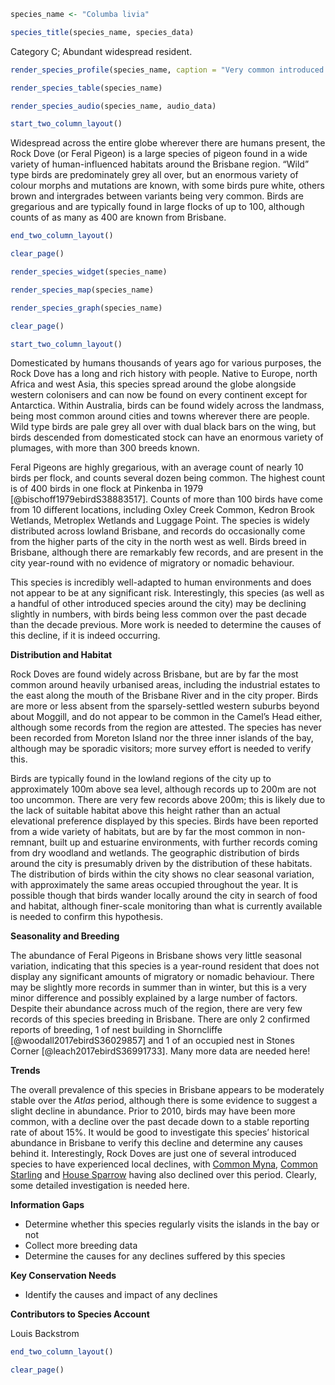 ```r
species_name <- "Columba livia"
```

```r
species_title(species_name, species_data)
```

Category C; Abundant widespread resident.

```r
render_species_profile(species_name, caption = "Very common introduced species of built-up habitats around the city. Possibly experiencing a slight decline but no clear trend as yet. Not of conservation concern.")
```

```r
render_species_table(species_name)
```

```r
render_species_audio(species_name, audio_data)
```

```r
start_two_column_layout()
```

Widespread across the entire globe wherever there are humans present, the Rock Dove (or Feral Pigeon) is a large species of pigeon found in a wide variety of human-influenced habitats around the Brisbane region. "Wild" type birds are predominately grey all over, but an enormous variety of colour morphs and mutations are known, with some birds pure white, others brown and intergrades between variants being very common. Birds are gregarious and are typically found in large flocks of up to 100, although counts of as many as 400 are known from Brisbane.

```r
end_two_column_layout()
```

```r
clear_page()
```

```r
render_species_widget(species_name)
```

```r
render_species_map(species_name)
```

```r
render_species_graph(species_name)
```

```r
clear_page()
```

```r
start_two_column_layout()
```

Domesticated by humans thousands of years ago for various purposes, the Rock Dove has a long and rich history with people. Native to Europe, north Africa and west Asia, this species spread around the globe alongside western colonisers and can now be found on every continent except for Antarctica. Within Australia, birds can be found widely across the landmass, being most common around cities and towns wherever there are people. Wild type birds are pale grey all over with dual black bars on the wing, but birds descended from domesticated stock can have an enormous variety of plumages, with more than 300 breeds known.

Feral Pigeons are highly gregarious, with an average count of nearly 10 birds per flock, and counts several dozen being common. The highest count is of 400 birds in one flock at Pinkenba in 1979 [@bischoff1979ebirdS38883517]. Counts of more than 100 birds have come from 10 different locations, including Oxley Creek Common, Kedron Brook Wetlands, Metroplex Wetlands and Luggage Point. The species is widely distributed across lowland Brisbane, and records do occasionally come from the higher parts of the city in the north west as well. Birds breed in Brisbane, although there are remarkably few records, and are present in the city year-round with no evidence of migratory or nomadic behaviour.

This species is incredibly well-adapted to human environments and does not appear to be at any significant risk. Interestingly, this species (as well as a handful of other introduced species around the city) may be declining slightly in numbers, with birds being less common over the past decade than the decade previous. More work is needed to determine the causes of this decline, if it is indeed occurring.

**Distribution and Habitat**

Rock Doves are found widely across Brisbane, but are by far the most common around heavily urbanised areas, including the industrial estates to the east along the mouth of the Brisbane River and in the city proper. Birds are more or less absent from the sparsely-settled western suburbs beyond about Moggill, and do not appear to be common in the Camel's Head either, although some records from the region are attested. The species has never been recorded from Moreton Island nor the three inner islands of the bay, although may be sporadic visitors; more survey effort is needed to verify this.

Birds are typically found in the lowland regions of the city up to approximately 100m above sea level, although records up to 200m are not too uncommon. There are very few records above 200m; this is likely due to the lack of suitable habitat above this height rather than an actual elevational preference displayed by this species. Birds have been reported from a wide variety of habitats, but are by far the most common in non-remnant, built up and estuarine environments, with further records coming from dry woodland and wetlands. The geographic distribution of birds around the city is presumably driven by the distribution of these habitats. The distribution of birds within the city shows no clear seasonal variation, with approximately the same areas occupied throughout the year. It is possible though that birds wander locally around the city in search of food and habitat, although finer-scale monitoring than what is currently available is needed to confirm this hypothesis.

**Seasonality and Breeding**

The abundance of Feral Pigeons in Brisbane shows very little seasonal variation, indicating that this species is a year-round resident that does not display any significant amounts of migratory or nomadic behaviour. There may be slightly more records in summer than in winter, but this is a very minor difference and possibly explained by a large number of factors. Despite their abundance across much of the region, there are very few records of this species breeding in Brisbane. There are only 2 confirmed reports of breeding, 1 of nest building in Shorncliffe [@woodall2017ebirdS36029857] and 1 of an occupied nest in Stones Corner [@leach2017ebirdS36991733]. Many more data are needed here!

**Trends**

The overall prevalence of this species in Brisbane appears to be moderately stable over the _Atlas_ period, although there is some evidence to suggest a slight decline in abundance. Prior to 2010, birds may have been more common, with a decline over the past decade down to a stable reporting rate of about 15%. It would be good to investigate this species' historical abundance in Brisbane to verify this decline and determine any causes behind it. Interestingly, Rock Doves are just one of several introduced species to have experienced local declines, with [Common Myna](#common-myna-acridotheres-tristis), [Common Starling](#common-starling-sturnus-vulgaris) and [House Sparrow](#house-sparrow-passer-domesticus) having also declined over this period. Clearly, some detailed investigation is needed here.

**Information Gaps**

- Determine whether this species regularly visits the islands in the bay or not
- Collect more breeding data
- Determine the causes for any declines suffered by this species

**Key Conservation Needs**

- Identify the causes and impact of any declines

**Contributors to Species Account**

Louis Backstrom


```r
end_two_column_layout()
```

```r
clear_page()
```
